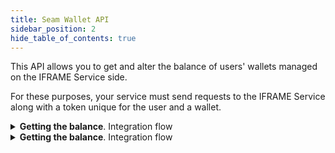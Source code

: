 ```yaml
---
title: Seam Wallet API
sidebar_position: 2
hide_table_of_contents: true
---
```





This API allows you to get and alter the balance of users' wallets managed on
the IFRAME Service side.

For these purposes, your service must send requests to the IFRAME Service along
with a token unique for the user and a wallet.

<details>
  <summary>
    <b>Getting the balance</b>. Integration flow
  </summary>
  You need to:
  1.  (optionally) Generate unique `token1` and `sign` (see
      [Request signature](/iframe-doc/backend/sign)).
  1.  Call [/GetBalance](#operation/getBalance) method.
  1.  IFRAME Service will send a [/GetUserData](#operation/getUserData)
      request to your host address.

      Your service should validate the token and signature and return data,
      including the existing user's `userId`.

  1.  IFRAME Service will send a response that contains the balance of the
      wallet tied to the user.

  ```mermaid
  sequenceDiagram
    participant P as Your service
    participant I as IFRAME Service


    P->>I: /GetBalance (token1, sign)
    activate I

    alt
      I-->>P: /GetUserData
    else Invalid token1 or sign
      I-->>P: 401
    end

    alt
      P->>I: 200 (userId, errorCode = 0)
    else
      P->>I: 200 (errorCode = 1)
    else
      P->>I: 200 (errorCode = 4)
    end

    alt
      I-->>P: 200 (balance)
    else
      I-->>P: 500
      deactivate I
    end
  ```
</details>

<details>
  <summary>
    <b>Getting the balance</b>. Integration flow
  </summary>
  You need to:
  1.  (optionally) Generate unique `token1` and `sign` (see
      [Request signature](/iframe-doc/backend/sign)).
  1.  Call [/TransferFunds](#operation/transferFunds) method with operation
      parameters including `transferId`.

      :::info
      Requests with the same `transferId` and other parameters are idempotent,
      meaning that if the first request was successful, the service will return
      a response with a status of 409 for all subsequent requests.

      If in repeat requests the `transferId` matches, but other parameters
      differ, they will be rejected with 400 status code. One `transferId`
      cannot be used for different `userId`.
      :::

  1.  IFRAME Service will send a [/GetUserData](#operation/getUserData)
      request to your host address.

      Your service should validate the token and signature and return data,
      including the existing user's `userId`.

  1.  In the case of success, IFRAME Service will respond with 200 status code.

  ```mermaid
  sequenceDiagram
    participant P as Your service
    participant I as IFRAME Service


    P->>I: /TransferFunds (token1, sign, transferId)
    activate I

    alt
      I-->>P: /GetUserData
    else Invalid token1 or sign
      I-->>P: 401
    end

    alt
      P->>I: 200 (userId, errorCode = 0)
    else Invalid token1
      P->>I: 200 (errorCode = 1)
    else Invalid sign
      P->>I: 200 (errorCode = 4)
    end

    alt
      I-->>P: 200 (balance)
    else Invalid response to /GetUserData or violated idempotence
      I-->>P: 400
    else userId not found
      I-->>P: 403
    else Operation under this transferId is already complete
      I-->>P: 409
    else Insufficient funds
      I-->>P: 422
    else
      I-->>P: 500
      deactivate I
    end
  ```
</details>

<ApiDocMdx id="en-wallet"/>
